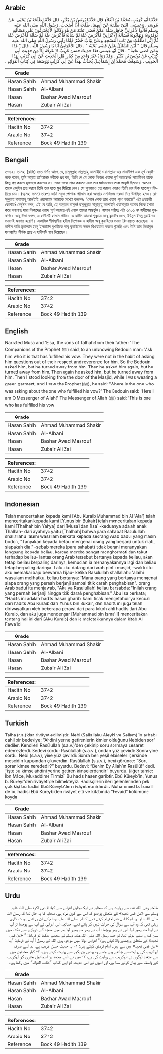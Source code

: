 ## Arabic


<div dir="rtl" lang="ar" style={{fontSize:'larger',backgroundColor:'#f8f9fa',padding:20}}>
حَدَّثَنَا أَبُو كُرَيْبٍ، مُحَمَّدُ بْنُ الْعَلاَءِ قَالَ حَدَّثَنَا يُونُسُ بْنُ بُكَيْرٍ، قَالَ حَدَّثَنَا طَلْحَةُ بْنُ يَحْيَى، عَنْ مُوسَى، وَعِيسَى، ابْنَىْ طَلْحَةَ عَنْ أَبِيهِمَا، طَلْحَةَ أَنَّ أَصْحَابَ، رَسُولِ اللَّهِ صلى الله عليه وسلم قَالُوا لأَعْرَابِيٍّ جَاهِلٍ سَلْهُ عَمَّنْ قَضَى نَحْبَهُ مَنْ هُوَ وَكَانُوا لاَ يَجْتَرِئُونَ عَلَى مَسْأَلَتِهِ يُوَقِّرُونَهُ وَيَهَابُونَهُ فَسَأَلَهُ الأَعْرَابِيُّ فَأَعْرَضَ عَنْهُ ثُمَّ سَأَلَهُ فَأَعْرَضَ عَنْهُ ثُمَّ سَأَلَهُ فَأَعْرَضَ عَنْهُ ثُمَّ إِنِّي اطَّلَعْتُ مِنْ بَابِ الْمَسْجِدِ وَعَلَىَّ ثِيَابٌ خُضْرٌ فَلَمَّا رَآنِي رَسُولُ اللَّهِ صلى الله عليه وسلم قَالَ ‏"‏ أَيْنَ السَّائِلُ عَمَّنْ قَضَى نَحْبَهُ ‏"‏ ‏.‏ قَالَ الأَعْرَابِيُّ أَنَا يَا رَسُولَ اللَّهِ ‏.‏ قَالَ ‏"‏ هَذَا مِمَّنْ قَضَى نَحْبَهُ ‏"‏ ‏.‏ قَالَ أَبُو عِيسَى هَذَا حَدِيثٌ حَسَنٌ غَرِيبٌ لاَ نَعْرِفُهُ إِلاَّ مِنْ حَدِيثِ أَبِي كُرَيْبٍ عَنْ يُونُسَ بْنِ بُكَيْرٍ ‏.‏ وَقَدْ رَوَاهُ غَيْرُ وَاحِدٍ مِنْ كِبَارِ أَهْلِ الْحَدِيثِ عَنْ أَبِي كُرَيْبٍ بِهَذَا الْحَدِيثِ ‏.‏ وَسَمِعْتُ مُحَمَّدَ بْنَ إِسْمَاعِيلَ يُحَدِّثُ بِهَذَا عَنْ أَبِي كُرَيْبٍ وَوَضَعَهُ فِي كِتَابِ الْفَوَائِدِ ‏.‏
</div>
<div style={{backgroundColor:'#f8f9fa',padding:20, marginBottom: 10}}><table> <thead> <tr> <th>Grade</th> <th></th> </tr> </thead> <tbody> <tr><td>Hasan Sahih</td><td>Ahmad Muhammad Shakir</td></tr><tr><td>Hasan Sahih</td><td>Al-Albani</td></tr><tr><td>Hasan</td><td>Bashar Awad Maarouf</td></tr><tr><td>Hasan</td><td>Zubair Ali Zai</td></tr></tbody></table><table> <thead> <tr> <th>References:</th> <th></th> </tr> </thead> <tbody><tr><td>Hadith No</td><td>3742</td></tr><tr><td>Arabic No</td><td>3742</td></tr><tr><td>Reference</td><td>Book 49 Hadith 139</td></tr></tbody></table></div>

## Bengali


<div dir="ltr" lang="bn" style={{fontSize:'larger',backgroundColor:'#f8f9fa',padding:20}}>
৩৭৪২। তালহা (রাযিঃ) হতে বর্ণিত আছে যে, রাসূলুল্লাহ সাল্লাল্লাহু আলাইহি ওয়াসাল্লাম-এর সাহাবীগণ এক মূৰ্খ বেদুঈনকে বলেন, তুমি আল্লাহ তা'আলার নবীকে প্রশ্ন কর, তিনি কে যে লোক নিজের ওয়াদা পূর্ণ করেছেন? সাহাবীগণ তাকে কিছু প্রশ্ন করতে দুঃসাহস করতেন না। তারা তাকে শ্রদ্ধা করতেন এবং তার মর্যাদাবোধে তারা আকৃষ্ট ছিলেন। অতএব তাকে বেদুঈন প্রশ্ন করলে তিনি তার হতে মুখ ফিরিয়ে নেন। সে পুনরায়ও প্রশ্ন করলে এবারও তিনি তার দিক হতে মুখ ফিরিয়ে নেন। (ত্বালহা বলেন) তারপর আমি সবুজ পোশাক পরিধান করা অবস্থায় মসজিদের দরজা দিয়ে উপস্থিত হলাম। রাসূলুল্লাহ সাল্লাল্লাহু আলাইহি ওয়াসাল্লাম আমাকে দেখেই বললেনঃ “কোন লোক তার ওয়াদা পূরণ করেছে" এই প্রশ্নকারী কোথায়? বেদুঈন বলল, এই যে আমি, হে আল্লাহর রাসূল! রাসূলুল্লাহ সাল্লাল্লাহু আলাইহি ওয়াসাল্লাম আমার দিকে ইশারা করে বললেনঃ যারা নিজেদের ওয়াদা পূর্ণ করেছে এই লোক তাদের অন্তর্ভুক্ত। হাসান সহীহঃ এটা ৩২০৩ নং হাদীসের পুনরুক্তি। আবূ ঈসা বলেন, এ হাদীসটি হাসান গারীব। এ হাদীস আমরা শুধুমাত্র আবূ কুরাইব হতে, ইউনুস ইবনু বুকাইরের সনদেই অবগত হয়েছি। একাধিক শীর্ষস্থানীয় হাদীস বিশেষজ্ঞ এ হাদীস আবূ কুরাইবের সনদে রিওয়ায়াত করেছেন। এ হাদীস আমি মুহাম্মাদ ইবনু ইসমাঈল বুখারীকে আবূ কুরাইবের সনদে রিওয়ায়াত করতে শুনেছি এবং তিনি তার কিতাবুল ফাওয়াইদ শীর্ষক গ্রন্থে এ হাদীসটি স্থান দিয়েছেন।
</div>
<div style={{backgroundColor:'#f8f9fa',padding:20, marginBottom: 10}}><table> <thead> <tr> <th>Grade</th> <th></th> </tr> </thead> <tbody> <tr><td>Hasan Sahih</td><td>Ahmad Muhammad Shakir</td></tr><tr><td>Hasan Sahih</td><td>Al-Albani</td></tr><tr><td>Hasan</td><td>Bashar Awad Maarouf</td></tr><tr><td>Hasan</td><td>Zubair Ali Zai</td></tr></tbody></table><table> <thead> <tr> <th>References:</th> <th></th> </tr> </thead> <tbody><tr><td>Hadith No</td><td>3742</td></tr><tr><td>Arabic No</td><td>3742</td></tr><tr><td>Reference</td><td>Book 49 Hadith 139</td></tr></tbody></table></div>

## English


<div dir="ltr" lang="en" style={{fontSize:'larger',backgroundColor:'#f8f9fa',padding:20}}>
Narrated Musa and 'Eisa, the sons of Talhah:from their father: "The Companions of the Prophet (ﷺ) said, to an unknowing Bedouin man: 'Ask him who it is that has fulfilled his vow.' They were not in the habit of asking him questions out of their respect and reverence for him. So the Bedouin asked him, but he turned away from him. Then he asked him again, but he turned away from him. Then again he asked him, but he turned away from him. Then I stood looking from the door of the Masjid, while I was wearing a green garment, and I saw the Prophet (ﷺ), he said: 'Where is the one who was asking about the one who fulfilled his vow?' The Bedouin said: 'Here I am O Messenger of Allah!' The Messenger of Allah (ﷺ) said: 'This is one who has fulfilled his vow
</div>
<div style={{backgroundColor:'#f8f9fa',padding:20, marginBottom: 10}}><table> <thead> <tr> <th>Grade</th> <th></th> </tr> </thead> <tbody> <tr><td>Hasan Sahih</td><td>Ahmad Muhammad Shakir</td></tr><tr><td>Hasan Sahih</td><td>Al-Albani</td></tr><tr><td>Hasan</td><td>Bashar Awad Maarouf</td></tr><tr><td>Hasan</td><td>Zubair Ali Zai</td></tr></tbody></table><table> <thead> <tr> <th>References:</th> <th></th> </tr> </thead> <tbody><tr><td>Hadith No</td><td>3742</td></tr><tr><td>Arabic No</td><td>3742</td></tr><tr><td>Reference</td><td>Book 49 Hadith 139</td></tr></tbody></table></div>

## Indonesian


<div dir="ltr" lang="id" style={{fontSize:'larger',backgroundColor:'#f8f9fa',padding:20}}>
Telah menceritakan kepada kami [Abu Kuraib Muhammad bin Al 'Ala'] telah menceritakan kepada kami [Yunus bin Bukair] telah menceritakan kepada kami [Thalhah bin Yahya] dari [Musa] dan [Isa] -keduanya adalah anak Thalhah- dari ayahnya yaitu [Thalhah] bahwa para sahabat Rasulullah shallallahu 'alaihi wasallam berkata kepada seorang Arab badui yang masih bodoh, "Tanyakan kepada beliau mengenai orang yang berjanji untuk mati, siapakah dia." -sebab mereka (para sahabat) tidak berani menanyakan langsung kepada beliau, karena mereka sangat menghormati dan takut terhadap beliau- lantas orang Arab tersebut bertanya kepada beliau, akan tetapi beliau berpaling darinya, kemudian ia menanyakannya lagi dan beliau tetap berpaling darinya. Lalu aku datang dari arah pintu masjid, -waktu itu aku memakai baju berwarna hijau- ketika Rasulullah shallallahu 'alaihi wasallam melihatku, beliau bertanya: "Mana orang yang bertanya mengenai siapa orang yang pernah berjanji sampai titik darah penghabisan". orang Arab badui itu menjawab, "Aku ya Rasulullah! beliau bersabda: "Inilah orang yang pernah berjanji hingga titik darah penghabisan." Abu Isa berkata; "Hadits ini adalah hadits hasan gharib, kami tidak mengetahuinya kecuali dari hadits Abu Kuraib dari Yunus bin Bukair, dan hadits ini juga telah diriwayatkan oleh beberapa perawi dari para tokoh ahli hadits dari Abu Kuraib, dan aku juga mendengar [Muhammad bin Isma'il] menceritakan tentang hal ini dari [Abu Kuraib] dan ia meletakkannya dalam kitab Al Fawa'id
</div>
<div style={{backgroundColor:'#f8f9fa',padding:20, marginBottom: 10}}><table> <thead> <tr> <th>Grade</th> <th></th> </tr> </thead> <tbody> <tr><td>Hasan Sahih</td><td>Ahmad Muhammad Shakir</td></tr><tr><td>Hasan Sahih</td><td>Al-Albani</td></tr><tr><td>Hasan</td><td>Bashar Awad Maarouf</td></tr><tr><td>Hasan</td><td>Zubair Ali Zai</td></tr></tbody></table><table> <thead> <tr> <th>References:</th> <th></th> </tr> </thead> <tbody><tr><td>Hadith No</td><td>3742</td></tr><tr><td>Arabic No</td><td>3742</td></tr><tr><td>Reference</td><td>Book 49 Hadith 139</td></tr></tbody></table></div>

## Turkish


<div dir="ltr" lang="tr" style={{fontSize:'larger',backgroundColor:'#f8f9fa',padding:20}}>
Talha (r.a.)’dan rivâyet edilmiştir. Nebi (Sallallahu Aleyhi ve Sellem)’in ashabı cahil bir bedeviye: “Ahdini yerine getirenlerin kimler olduğunu Nebiden sor” dediler. Kendileri Rasûlullah (s.a.v.)’den çekinip soru sormaya cesaret edemezlerdi. Bedevî sordu: Rasûlullah (s.a.v.), ondan yüz çevirdi: Sonra yine sordu: Nebi (s.a.v), yine yüz çevirdi: Sonra ben yeşil elbiseler içersinde mescidin kapısından çıkıverdim. Rasûlullah (s.a.v.), beni görünce: “Soru soran kimse nerededir?” buyurdu. Bedevi: “Benim Ey Allah’ın Rasûlü!” dedi. “İşte bu kimse ahdini yerine getiren kimselerdendir” buyurdu. Diğer tahric: İbn Mâce, Mukaddime Tirmizî: Bu hadis hasen garibtir. Ebû Küreyb’in, Yunus b. Bükeyr’den rivâyetiyle bilmekteyiz. Hadisçilerin ileri gelenlerinden pek çok kişi bu hadisi Ebû Küreyb’den rivâyet etmişlerdir. Muhammed b. İsmail de bu hadisi Ebû Küreyb’den rivâyet etti ve kitabında “Fevaid” bölümüne koydu
</div>
<div style={{backgroundColor:'#f8f9fa',padding:20, marginBottom: 10}}><table> <thead> <tr> <th>Grade</th> <th></th> </tr> </thead> <tbody> <tr><td>Hasan Sahih</td><td>Ahmad Muhammad Shakir</td></tr><tr><td>Hasan Sahih</td><td>Al-Albani</td></tr><tr><td>Hasan</td><td>Bashar Awad Maarouf</td></tr><tr><td>Hasan</td><td>Zubair Ali Zai</td></tr></tbody></table><table> <thead> <tr> <th>References:</th> <th></th> </tr> </thead> <tbody><tr><td>Hadith No</td><td>3742</td></tr><tr><td>Arabic No</td><td>3742</td></tr><tr><td>Reference</td><td>Book 49 Hadith 139</td></tr></tbody></table></div>

## Urdu


<div dir="rtl" lang="ur" style={{fontSize:'larger',backgroundColor:'#f8f9fa',padding:20}}>
طلحہ رضی الله عنہ سے روایت ہے کہ صحابہ نے ایک جاہل اعرابی سے کہا: تم نبی اکرم صلی اللہ علیہ وسلم سے «من قضى نحبه» کے متعلق پوچھو کہ اس سے کون مراد ہے، صحابہ کا یہ حال تھا کہ رسول اللہ صلی اللہ علیہ وسلم کا اس قدر احترام کرتے تھے کہ آپ صلی اللہ علیہ وسلم کی ان پر اتنی ہیبت طاری رہتی تھی کہ وہ آپ سے سوال کی جرات نہیں کر پاتے تھے، چنانچہ اس اعرابی نے آپ سے پوچھا تو آپ نے اپنا منہ پھیر لیا، اس نے پھر پوچھا: آپ نے پھر منہ پھیر لیا پھر میں مسجد کے دروازے سے نکلا، میں سبز کپڑے پہنے ہوئے تھا، تو جب رسول اللہ صلی اللہ علیہ وسلم نے مجھے دیکھا تو فرمایا: ” «من قضى نحبه» کے متعلق پوچھنے والا کہاں ہے؟“ اعرابی بولا: میں موجود ہوں اللہ کے رسول! آپ نے فرمایا: ”یہ «عن قضی نحبہ» میں سے ہیں۔ امام ترمذی کہتے ہیں: ۱- یہ حدیث حسن غریب ہے، ہم اسے صرف ابوکریب کی روایت سے جانتے ہیں جسے وہ یونس بن بکیر سے روایت کرتے ہیں، ۲- کبار محدثین میں سے متعدد لوگوں نے ابوکریب سے روایت کی ہے، ۳- میں نے اسے محمد بن اسماعیل بخاری کو ابوکریب کے واسطہ سے بیان کرتے سنا ہے، اور انہوں نے اس حدیث کو اپنی کتاب ”کتاب الفوائد“ میں رکھا ہے۔
</div>
<div style={{backgroundColor:'#f8f9fa',padding:20, marginBottom: 10}}><table> <thead> <tr> <th>Grade</th> <th></th> </tr> </thead> <tbody> <tr><td>Hasan Sahih</td><td>Ahmad Muhammad Shakir</td></tr><tr><td>Hasan Sahih</td><td>Al-Albani</td></tr><tr><td>Hasan</td><td>Bashar Awad Maarouf</td></tr><tr><td>Hasan</td><td>Zubair Ali Zai</td></tr></tbody></table><table> <thead> <tr> <th>References:</th> <th></th> </tr> </thead> <tbody><tr><td>Hadith No</td><td>3742</td></tr><tr><td>Arabic No</td><td>3742</td></tr><tr><td>Reference</td><td>Book 49 Hadith 139</td></tr></tbody></table></div>